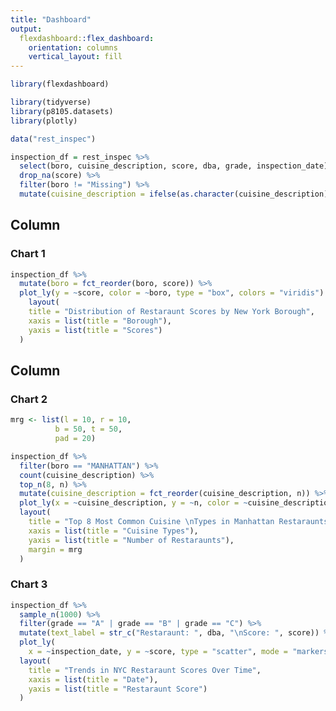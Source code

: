 ```yaml
---
title: "Dashboard"
output: 
  flexdashboard::flex_dashboard:
    orientation: columns
    vertical_layout: fill
---
```


```r
library(flexdashboard)

library(tidyverse)
library(p8105.datasets)
library(plotly)

```

```r
data("rest_inspec") 
```

```r
inspection_df = rest_inspec %>% 
  select(boro, cuisine_description, score, dba, grade, inspection_date) %>% 
  drop_na(score) %>% 
  filter(boro != "Missing") %>% 
  mutate(cuisine_description = ifelse(as.character(cuisine_description) == "Latin (Cuban, Dominican, Puerto Rican, South & Central American)", "Latin", as.character(cuisine_description)))

```

Column {data-width=650}
-----------------------------------------------------------------------

### Chart 1

```r
inspection_df %>% 
  mutate(boro = fct_reorder(boro, score)) %>% 
  plot_ly(y = ~score, color = ~boro, type = "box", colors = "viridis") %>% 
    layout(
    title = "Distribution of Restaraunt Scores by New York Borough",
    xaxis = list(title = "Borough"),
    yaxis = list(title = "Scores")
  )
```

Column {data-width=350}
-----------------------------------------------------------------------

### Chart 2

```r

mrg <- list(l = 10, r = 10,
          b = 50, t = 50,
          pad = 20)

inspection_df %>% 
  filter(boro == "MANHATTAN") %>%
  count(cuisine_description) %>%
  top_n(8, n) %>% 
  mutate(cuisine_description = fct_reorder(cuisine_description, n)) %>% 
  plot_ly(x = ~cuisine_description, y = ~n, color = ~cuisine_description, type = "bar", colors = "viridis") %>%
  layout(
    title = "Top 8 Most Common Cuisine \nTypes in Manhattan Restaraunts",
    xaxis = list(title = "Cuisine Types"),
    yaxis = list(title = "Number of Restaraunts"),
    margin = mrg
  )
```

### Chart 3

```r
inspection_df %>%
  sample_n(1000) %>% 
  filter(grade == "A" | grade == "B" | grade == "C") %>%
  mutate(text_label = str_c("Restaraunt: ", dba, "\nScore: ", score)) %>% 
  plot_ly(
    x = ~inspection_date, y = ~score, type = "scatter", mode = "markers", color = ~boro, colors = "viridis", text = ~text_label, alpha = 0.5) %>% 
  layout(
    title = "Trends in NYC Restaraunt Scores Over Time",
    xaxis = list(title = "Date"),
    yaxis = list(title = "Restaraunt Score")
  )
```
